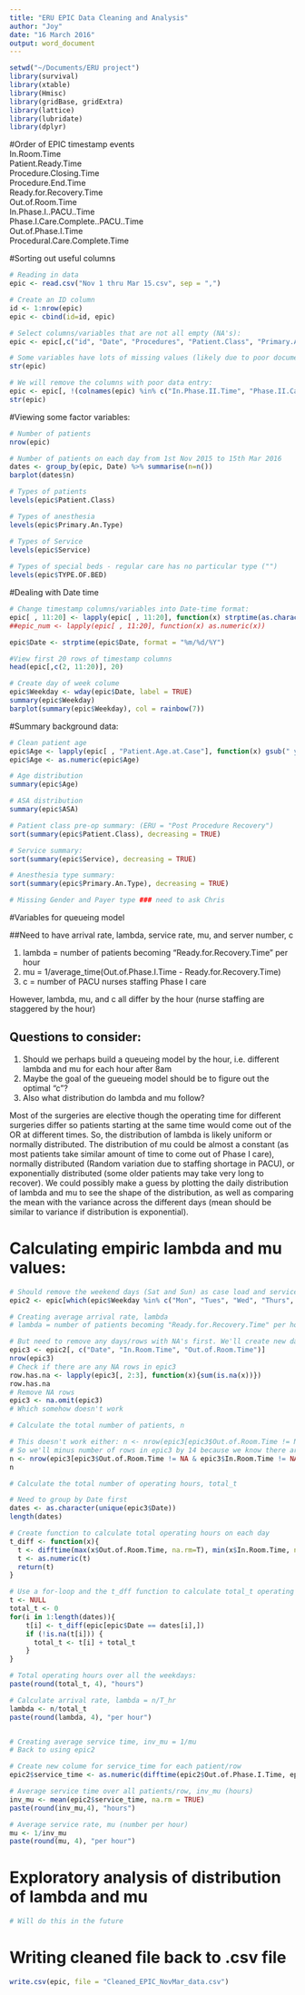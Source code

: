 ```yaml
---
title: "ERU EPIC Data Cleaning and Analysis"
author: "Joy"
date: "16 March 2016"
output: word_document
---
```


```r
setwd("~/Documents/ERU project")
library(survival)
library(xtable)
library(Hmisc)
library(gridBase, gridExtra)
library(lattice)
library(lubridate)
library(dplyr)
```

#Order of EPIC timestamp events  
In.Room.Time  
Patient.Ready.Time  
Procedure.Closing.Time  
Procedure.End.Time  
Ready.for.Recovery.Time  
Out.of.Room.Time  
In.Phase.I..PACU..Time  
Phase.I.Care.Complete..PACU..Time  
Out.of.Phase.I.Time  
Procedural.Care.Complete.Time  

#Sorting out useful columns  
```r
# Reading in data
epic <- read.csv("Nov 1 thru Mar 15.csv", sep = ",")

# Create an ID column
id <- 1:nrow(epic)
epic <- cbind(id=id, epic)

# Select columns/variables that are not all empty (NA's):
epic <- epic[,c("id", "Date", "Procedures", "Patient.Class", "Primary.An.Type", "Service", "TYPE.OF.BED", "Patient.Age.at.Case", "Log.PACU.Nurse", "ASA", "In.Room.Time", "Patient.Ready.Time", "Procedure.Closing.Time", "Procedure.End.Time", "Ready.for.Recovery.Time", "Out.of.Room.Time", "In.Phase.I..PACU..Time", "In.Phase.II.Time", "Out.of.Phase.I.Time", "Out.of.Phase.II.Time", "Phase.I.Care.Complete..PACU..Time", "Phase.II.Care.Complete.Time",  "Procedural.Care.Complete.Time")]

# Some variables have lots of missing values (likely due to poor documentable/data entry) - notably: "In.Phase.II.Time" (40 levels/values present), Phase.II.Care.Complete.Time (27 levels), and "Out.of.Phase.II.Time" (40 levels)
str(epic)

# We will remove the columns with poor data entry:
epic <- epic[, !(colnames(epic) %in% c("In.Phase.II.Time", "Phase.II.Care.Complete.Time", "Out.of.Phase.II.Time"))]
str(epic)


```

#Viewing some factor variables:  
```r
# Number of patients
nrow(epic)

# Number of patients on each day from 1st Nov 2015 to 15th Mar 2016
dates <- group_by(epic, Date) %>% summarise(n=n())
barplot(dates$n)

# Types of patients
levels(epic$Patient.Class)

# Types of anesthesia
levels(epic$Primary.An.Type)

# Types of Service
levels(epic$Service)
       
# Types of special beds - regular care has no particular type ("")
levels(epic$TYPE.OF.BED)
```

#Dealing with Date time  
```r
# Change timestamp columns/variables into Date-time format:
epic[ , 11:20] <- lapply(epic[ , 11:20], function(x) strptime(as.character(x), format = "%m/%d/%Y %H:%M"))
##epic_num <- lapply(epic[ , 11:20], function(x) as.numeric(x)) 

epic$Date <- strptime(epic$Date, format = "%m/%d/%Y")

#View first 20 rows of timestamp columns
head(epic[,c(2, 11:20)], 20) 

# Create day of week colume
epic$Weekday <- wday(epic$Date, label = TRUE)
summary(epic$Weekday)
barplot(summary(epic$Weekday), col = rainbow(7))

```

#Summary background data:  
```r
# Clean patient age
epic$Age <- lapply(epic[ , "Patient.Age.at.Case"], function(x) gsub(" yrs", "", x))
epic$Age <- as.numeric(epic$Age)

# Age distribution
summary(epic$Age)

# ASA distribution
summary(epic$ASA)

# Patient class pre-op summary: (ERU = "Post Procedure Recovery")
sort(summary(epic$Patient.Class), decreasing = TRUE)

# Service summary:
sort(summary(epic$Service), decreasing = TRUE)

# Anesthesia type summary:
sort(summary(epic$Primary.An.Type), decreasing = TRUE)

# Missing Gender and Payer type ### need to ask Chris
```

#Variables for queueing model

##Need to have arrival rate, lambda, service rate, mu, and server number, c

1. lambda = number of patients becoming "Ready.for.Recovery.Time" per hour  
2. mu = 1/average_time(Out.of.Phase.I.Time - Ready.for.Recovery.Time)  
3. c = number of PACU nurses staffing Phase I care  

However, lambda, mu, and c all differ by the hour (nurse staffing are staggered by the hour)  

## Questions to consider:  

1. Should we perhaps build a queueing model by the hour, i.e. different lambda and mu for each hour after 8am  
2. Maybe the goal of the gueueing model should be to figure out the optimal "c"?  
3. Also what distribution do lambda and mu follow?   

Most of the surgeries are elective though the operating time for different surgeries differ so patients starting at the same time would come out of the OR at different times. So, the distribution of lambda is likely uniform or normally distributed. The distribution of mu could be almost a constant (as most patients take similar amount of time to come out of Phase I care), normally distributed (Random variation due to staffing shortage in PACU), or exponentially distributed (some older patients may take very long to recover). We could possibly make a guess by plotting the daily distribution of lambda and mu to see the shape of the distribution, as well as comparing the mean with the variance across the different days (mean should be similar to variance if distribution is exponential).   

# Calculating empiric lambda and mu values:  
```r
# Should remove the weekend days (Sat and Sun) as case load and service rate may be different (lower) on average (lower staffing and OR case load on weekends)
epic2 <- epic[which(epic$Weekday %in% c("Mon", "Tues", "Wed", "Thurs", "Fri")),] 

# Creating average arrival rate, lambda
# lambda = number of patients becoming "Ready.for.Recovery.Time" per hour = total number of patients / total operating hours over the weekdays

# But need to remove any days/rows with NA's first. We'll create new data frame for this
epic3 <- epic2[, c("Date", "In.Room.Time", "Out.of.Room.Time")]
nrow(epic3)
# Check if there are any NA rows in epic3
row.has.na <- lapply(epic3[, 2:3], function(x){sum(is.na(x))})
row.has.na
# Remove NA rows
epic3 <- na.omit(epic3) 
# Which somehow doesn't work

# Calculate the total number of patients, n

# This doesn't work either: n <- nrow(epic3[epic3$Out.of.Room.Time != NA & epic3$In.Room.Time != NA,])
# So we'll minus number of rows in epic3 by 14 because we know there are 14 missing values (which I couldn't remove by subsetting)
n <- nrow(epic3[epic3$Out.of.Room.Time != NA & epic3$In.Room.Time != NA,]) - 14
n

# Calculate the total number of operating hours, total_t

# Need to group by Date first 
dates <- as.character(unique(epic3$Date))
length(dates)

# Create function to calculate total operating hours on each day
t_diff <- function(x){
  t <- difftime(max(x$Out.of.Room.Time, na.rm=T), min(x$In.Room.Time, na.rm = T), units = "hours")
  t <- as.numeric(t)
  return(t)
}

# Use a for-loop and the t_dff function to calculate total_t operating hours over all the weekdays:
t <- NULL
total_t <- 0
for(i in 1:length(dates)){
    t[i] <- t_diff(epic[epic$Date == dates[i],])
    if (!is.na(t[i])) {
      total_t <- t[i] + total_t 
    }
}

# Total operating hours over all the weekdays:
paste(round(total_t, 4), "hours")

# Calculate arrival rate, lambda = n/T_hr
lambda <- n/total_t
paste(round(lambda, 4), "per hour")


# Creating average service time, inv_mu = 1/mu 
# Back to using epic2

# Create new colume for service_time for each patient/row
epic2$service_time <- as.numeric(difftime(epic2$Out.of.Phase.I.Time, epic2$Ready.for.Recovery.Time, units = "hours"))

# Average service time over all patients/row, inv_mu (hours)
inv_mu <- mean(epic2$service_time, na.rm = TRUE)
paste(round(inv_mu,4), "hours")

# Average service rate, mu (number per hour)
mu <- 1/inv_mu
paste(round(mu, 4), "per hour")

```

# Exploratory analysis of distribution of lambda and mu
```r
# Will do this in the future
```

# Writing cleaned file back to .csv file  
```r
write.csv(epic, file = "Cleaned_EPIC_NovMar_data.csv")
```
